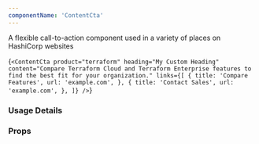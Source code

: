 ```yaml
---
componentName: 'ContentCta'
---
```


A flexible call-to-action component used in a variety of places on HashiCorp websites

<LiveComponent>{`<ContentCta
  product="terraform"
  heading="My Custom Heading"
  content="Compare Terraform Cloud and Terraform Enterprise features to find the best fit for your organization."
  links={[
    {
      title: 'Compare Features',
      url: 'example.com',
    },
    {
      title: 'Contact Sales',
      url: 'example.com',
    },
  ]}
/>`}</LiveComponent>

### Usage Details

<UsageDetails packageName="@hashicorp/react-content-cta" />

### Props

<PropsTable props={componentProps} />
